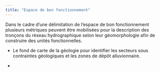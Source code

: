 ```yaml
---
title: "Espace de bon fonctionnement"
---
```


Dans le cadre d'une délimitation de l'espace de bon fonctionnement plusieurs métriques peuvent être mobilisées pour la description des tronçons du réseau hydrographique selon leur géomorphologie afin de construire des unités fonctionnelles.

-   Le fond de carte de la géologie pour identifier les secteurs sous contraintes géologiques et les zones de dépôt alluvionnaire.

-   
